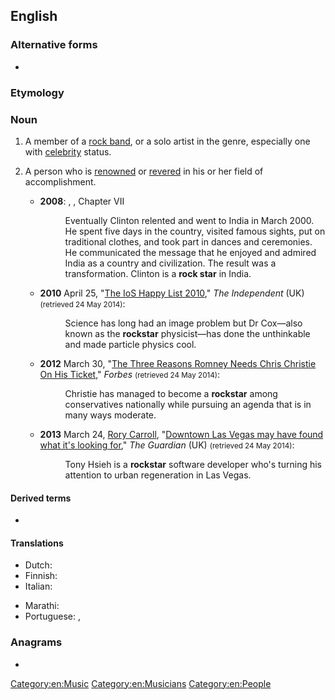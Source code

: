 {{also|rock star}}
==English==
{{wikipedia|dab=Rock Star}}

===Alternative forms===
* {{l|en|rock star}}

===Etymology===
{{compound|rock|star|lang=en}}

===Noun===
{{en-noun}}

# A member of a [[rock band]], or a solo artist in the genre, especially one with [[celebrity]] status.
# {{lb|en|figuratively|sometimes used [[attributive]]ly}} A person who is [[renowned]] or [[revere]]d in his or her field of accomplishment.
#* '''2008''': {{w|Fareed Zakaria}}, {{w|The Post-American World}}, Chapter VII
#*: Eventually Clinton relented and went to India in March 2000. He spent five days in the country, visited famous sights, put on traditional clothes, and took part in dances and ceremonies. He communicated the message that he enjoyed and admired India as a country and civilization. The result was a transformation. Clinton is a '''rock star''' in India.
#* '''2010''' April 25, "[http://www.independent.co.uk/news/people/news/the-iiosi-happy-list-2010--the-100-1953745.html?action=gallery&ino=3 The IoS Happy List 2010]," ''The Independent'' (UK) <small>(retrieved 24 May 2014)</small>:
#*: Science has long had an image problem but Dr Cox—also known as the '''rockstar''' physicist—has done the unthinkable and made particle physics cool.
#* '''2012''' March 30, "[http://www.forbes.com/sites/joshbarro/2012/04/30/the-three-reasons-romney-needs-chris-christie-on-his-ticket/ The Three Reasons Romney Needs Chris Christie On His Ticket]," ''Forbes'' <small>(retrieved 24 May 2014)</small>:
#*: Christie has managed to become a '''rockstar''' among conservatives nationally while pursuing an agenda that is in many ways moderate.
#* '''2013''' March 24, [[w:Rory Carroll|Rory Carroll]], "[http://www.theguardian.com/world/2013/mar/24/las-vegas-tony-hsieh-regeneration Downtown Las Vegas may have found what it's looking for]," ''The Guardian'' (UK) <small>(retrieved 24 May 2014)</small>:
#*: Tony Hsieh is a '''rockstar''' software developer who's turning his attention to urban regeneration in Las Vegas.

====Derived terms====
* {{l|en|rockstardom}}

====Translations====
{{trans-top|member of a rock band}}
* Dutch: {{t+|nl|rockster|m|f}}
* Finnish: {{t+|fi|rocktähti}}
* Italian: {{t+|it|rockstar|f}}
{{trans-mid}}
* Marathi: {{t|mr|रॉक्स्टार|tr=rǒksṭāra|sc=Deva}}
* Portuguese: {{t+|pt|roqueiro|m}}, {{t|pt|[[estrela]] [[do]] [[rock]]|f}}
{{trans-bottom}}

===Anagrams===
* {{anagrams|en|a=ackorrst|rock rats|tarrocks}}

[[Category:en:Music]]
[[Category:en:Musicians]]
[[Category:en:People]]